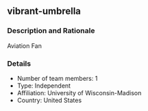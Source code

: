 ## vibrant-umbrella

### Description and Rationale
Aviation Fan

### Details

* Number of team members: 1
* Type: Independent
* Affiliation: University of Wisconsin-Madison
* Country: United States

